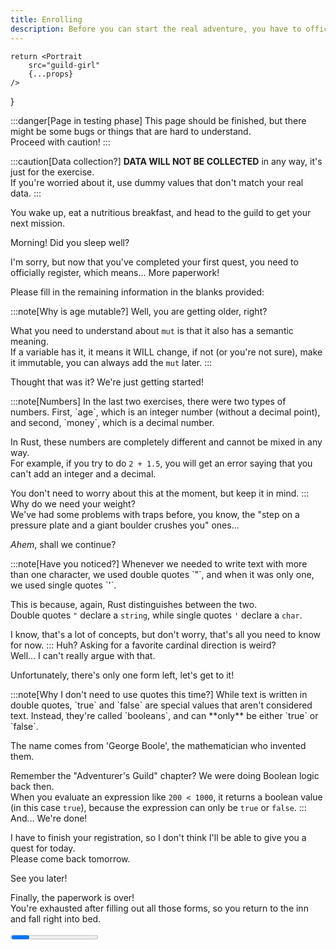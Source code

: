```yaml
---
title: Enrolling
description: Before you can start the real adventure, you have to officially register on the Adventurer's Guild...
---
```


    return <Portrait 
        src="guild-girl" 
        {...props} 
    />
}

:::danger[Page in testing phase]
This page should be finished, but there might be some bugs or things that are hard to understand.  
Proceed with caution!
:::

:::caution[Data collection?]
**DATA WILL NOT BE COLLECTED** in any way, it's just for the exercise.  
If you're worried about it, use dummy values that don't match your real data.
:::

You wake up, eat a nutritious breakfast, and head to the guild to get your next mission.

<Guild eager>
Morning! Did you sleep well?

I'm sorry, but now that you've completed your first quest, you need to officially register, which means... More paperwork!

Please fill in the remaining information in the blanks provided:
</Guild>

<CodeQuestion 
  id="4-1"
  question="Fill in your name and age:"
/>
:::note[Why is age mutable?]
Well, you are getting older, right?  

What you need to understand about `mut` is that it also has a semantic meaning.  
If a variable has it, it means it WILL change, if not (or you're not sure), make it immutable, you can always add the `mut` later.
:::

<Checkpoint id="4-1">
<Guild>
Thought that was it? We're just getting started!
</Guild>

<CodeQuestion 
  id="4-2"
  question="Enter your height (meters), weight (kilograms) and current money:"
/>
</Checkpoint>

<Checkpoint id="4-2">
:::note[Numbers]
In the last two exercises, there were two types of numbers.  
First, `age`, which is an integer number (without a decimal point), and second, `money`, which is a decimal number.  

In Rust, these numbers are completely different and cannot be mixed in any way.  
For example, if you try to do `2 + 1.5`, you will get an error saying that you can't add an integer and a decimal.

You don't need to worry about this at the moment, but keep it in mind.
:::
<Guild>
Why do we need your weight?  
We've had some problems with traps before, you know, the "step on a pressure plate and a giant boulder crushes you" ones...  

*Ahem*, shall we continue?
</Guild>
<CodeQuestion 
  id="4-3"
  question="Enter your initials and your favourite cardinal point (N / S / E / W):"
/>
</Checkpoint>

<Checkpoint id="4-3">
:::note[Have you noticed?]
Whenever we needed to write text with more than one character, we used double quotes `"`, and when it was only one, we used single quotes `'`.

This is because, again, Rust distinguishes between the two.  
Double quotes `"` declare a `string`, while single quotes `'` declare a `char`.

I know, that's a lot of concepts, but don't worry, that's all you need to know for now.
:::
<Guild>
Huh? Asking for a favorite cardinal direction is weird?  
Well... I can't really argue with that.

Unfortunately, there's only one form left, let's get to it!
</Guild>
<CodeQuestion 
  id="4-4"
  question="Answer with true or false to the following questions:"
/>
</Checkpoint>

<Checkpoint id="4-4">
:::note[Why I don't need to use quotes this time?]
While text is written in double quotes, `true` and `false` are special values that aren't considered text.  
Instead, they're called `booleans`, and can **only** be either `true` or `false`.  

The name comes from 'George Boole', the mathematician who invented them.

Remember the "Adventurer's Guild" chapter? We were doing Boolean logic back then.  
When you evaluate an expression like `200 < 1000`, it returns a boolean value (in this case `true`), because the expression can only be `true` or `false`.
:::
<Guild>
And... We're done!  

I have to finish your registration, so I don't think I'll be able to give you a quest for today.  
Please come back tomorrow.

See you later!
</Guild>

Finally, the paperwork is over!  
You're exhausted after filling out all those forms, so you return to the inn and fall right into bed.

</Checkpoint>

<Progress id="4" total={4} />